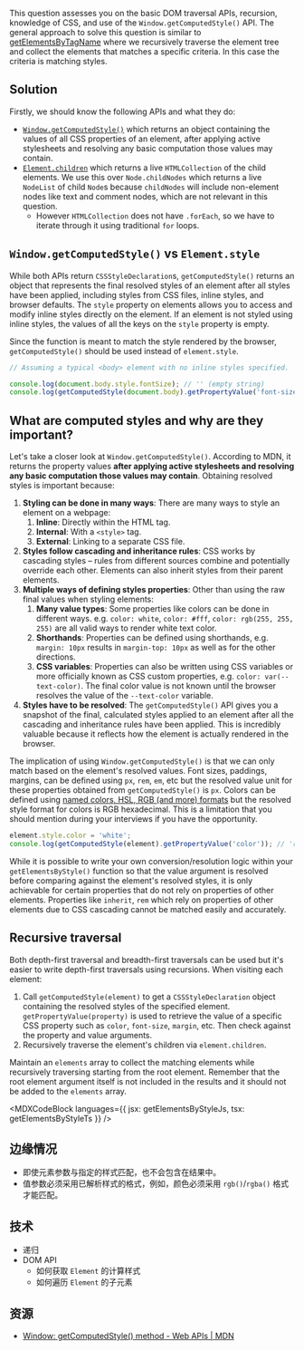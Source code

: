 

This question assesses you on the basic DOM traversal APIs, recursion, knowledge of CSS, and use of the `Window.getComputedStyle()` API. The general approach to solve this question is similar to [getElementsByTagName](/questions/javascript/get-elements-by-tag-name) where we recursively traverse the element tree and collect the elements that matches a specific criteria. In this case the criteria is matching styles.

## Solution

Firstly, we should know the following APIs and what they do:

* [`Window.getComputedStyle()`](https://developer.mozilla.org/en-US/docs/Web/API/Window/getComputedStyle) which returns an object containing the values of all CSS properties of an element, after applying active stylesheets and resolving any basic computation those values may contain.
* [`Element.children`](https://developer.mozilla.org/en-US/docs/Web/API/Element/children) which returns a live `HTMLCollection` of the child elements. We use this over `Node.childNodes` which returns a live `NodeList` of child `Node`s because `childNodes` will include non-element nodes like text and comment nodes, which are not relevant in this question.
  * However `HTMLCollection` does not have `.forEach`, so we have to iterate through it using traditional `for` loops.

## `Window.getComputedStyle()` vs `Element.style`

While both APIs return `CSSStyleDeclaration`s, `getComputedStyle()` returns an object that represents the final resolved styles of an element after all styles have been applied, including styles from CSS files, inline styles, and browser defaults. The `style` property on elements allows you to access and modify inline styles directly on the element. If an element is not styled using inline styles, the values of all the keys on the `style` property is empty.

Since the function is meant to match the style rendered by the browser, `getComputedStyle()` should be used instead of `element.style`.

```js
// Assuming a typical <body> element with no inline styles specified.

console.log(document.body.style.fontSize); // '' (empty string)
console.log(getComputedStyle(document.body).getPropertyValue('font-size')); // 16px;
```

## What are computed styles and why are they important?

Let's take a closer look at `Window.getComputedStyle()`. According to MDN, it returns the property values **after applying active stylesheets and resolving any basic computation those values may contain**. Obtaining resolved styles is important because:

1. **Styling can be done in many ways**: There are many ways to style an element on a webpage:
   1. **Inline**: Directly within the HTML tag.
   2. **Internal**: With a `<style>` tag.
   3. **External**: Linking to a separate CSS file.
2. **Styles follow cascading and inheritance rules**: CSS works by cascading styles – rules from different sources combine and potentially override each other. Elements can also inherit styles from their parent elements.
3. **Multiple ways of defining styles properties**: Other than using the raw final values when styling elements:
   1. **Many value types**: Some properties like colors can be done in different ways. e.g. `color: white`, `color: #fff`, `color: rgb(255, 255, 255)` are all valid ways to render white text color.
   2. **Shorthands**: Properties can be defined using shorthands, e.g. `margin: 10px` results in `margin-top: 10px` as well as for the other directions.
   3. **CSS variables**: Properties can also be written using CSS variables or more officially known as CSS custom properties, e.g. `color: var(--text-color)`. The final color value is not known until the browser resolves the value of the `--text-color` variable.
4. **Styles have to be resolved**: The `getComputedStyle()` API gives you a snapshot of the final, calculated styles applied to an element after all the cascading and inheritance rules have been applied. This is incredibly valuable because it reflects how the element is actually rendered in the browser.

The implication of using `Window.getComputedStyle()` is that we can only match based on the element's resolved values. Font sizes, paddings, margins, can be defined using `px`, `rem`, `em`, etc but the resolved value unit for these properties obtained from `getComputedStyle()` is `px`. Colors can be defined using [named colors, HSL, RGB (and more) formats](https://developer.mozilla.org/en-US/docs/Web/CSS/color_value) but the resolved style format for colors is RGB hexadecimal. This is a limitation that you should mention during your interviews if you have the opportunity.

```js
element.style.color = 'white';
console.log(getComputedStyle(element).getPropertyValue('color')); // 'rgb(255, 255, 255)'
```

While it is possible to write your own conversion/resolution logic within your `getElementsByStyle()` function so that the value argument is resolved before comparing against the element's resolved styles, it is only achievable for certain properties that do not rely on properties of other elements. Properties like `inherit`, `rem` which rely on properties of other elements due to CSS cascading cannot be matched easily and accurately.

## Recursive traversal

Both depth-first traversal and breadth-first traversals can be used but it's easier to write depth-first traversals using recursions. When visiting each element:

1. Call `getComputedStyle(element)` to get a `CSSStyleDeclaration` object containing the resolved styles of the specified element. `getPropertyValue(property)` is used to retrieve the value of a specific CSS property such as `color`, `font-size`, `margin`, etc. Then check against the property and value arguments.
2. Recursively traverse the element's children via `element.children`.

Maintain an `elements` array to collect the matching elements while recursively traversing starting from the root element. Remember that the root element argument itself is not included in the results and it should not be added to the `elements` array.

<MDXCodeBlock languages={{ jsx: getElementsByStyleJs, tsx: getElementsByStyleTs }} />

## 边缘情况

* 即使元素参数与指定的样式匹配，也不会包含在结果中。
* 值参数必须采用已解析样式的格式，例如，颜色必须采用 `rgb()`/`rgba()` 格式才能匹配。

## 技术

* 递归
* DOM API
  * 如何获取 `Element` 的计算样式
  * 如何遍历 `Element` 的子元素

## 资源

* [Window: getComputedStyle() method - Web APIs | MDN](https://developer.mozilla.org/en-US/docs/Web/API/Window/getComputedStyle)
